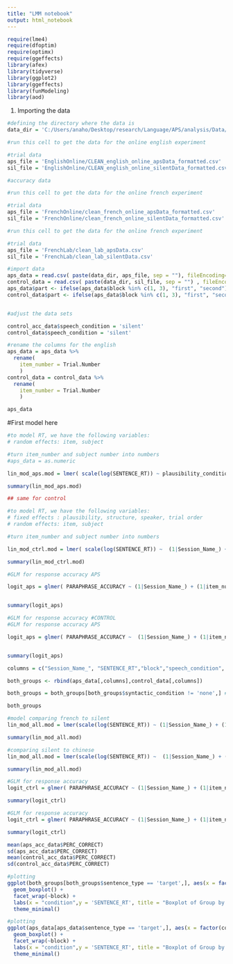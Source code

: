 ---
title: "LMM notebook"
output: html_notebook
---


```{r}
require(lme4)
require(dfoptim)
require(optimx)
require(ggeffects)
library(afex)
library(tidyverse)
library(ggplot2)
library(ggeffects)
library(funModeling)
library(aod)

```

1. Importing the data

```{r}
#defining the directory where the data is
data_dir = 'C:/Users/anaho/Desktop/research/Language/APS/analysis/Data/Processed data/'

```


```{r English Data import}
#run this cell to get the data for the online english experiment

#trial data
aps_file = 'EnglishOnline/CLEAN_english_online_apsData_formatted.csv'
sil_file = 'EnglishOnline/CLEAN_english_online_silentData_formatted.csv'

#accuracy data


```


```{r French Data import}
#run this cell to get the data for the online french experiment

#trial data
aps_file = 'FrenchOnline/clean_french_online_apsData_formatted.csv'
sil_file = 'FrenchOnline/clean_french_online_silentData_formatted.csv'
```


```{r Lab Data import}
#run this cell to get the data for the online french experiment

#trial data
aps_file = 'FrenchLab/clean_lab_apsData.csv'
sil_file = 'FrenchLab/clean_lab_silentData.csv'
```

```{r}
#import data
aps_data = read.csv( paste(data_dir, aps_file, sep = ""), fileEncoding='latin1')
control_data = read.csv( paste(data_dir, sil_file, sep = "") , fileEncoding='latin1')
aps_data$part <- ifelse(aps_data$block %in% c(1, 3), "first", "second")
control_data$part <- ifelse(aps_data$block %in% c(1, 3), "first", "second")


#adjust the data sets

control_acc_data$speech_condition = 'silent'
control_data$speech_condition = 'silent'
```

```{r Only for online data}
#rename the columns for the english
aps_data = aps_data %>% 
  rename(
    item_number = Trial.Number  
    )
control_data = control_data %>% 
  rename(
    item_number = Trial.Number  
    )
```
```{r}
aps_data
```


#First model here
```{r}
#to model RT, we have the following variables:
# random effects: item, subject

#turn item_number and subject number into numbers
#aps_data = as.numeric

lin_mod_aps.mod = lmer( scale(log(SENTENCE_RT)) ~ plausibility_condition*speech_condition*syntactic_condition*part + (1|Session_Name_) + (1|item_number), data = aps_data[aps_data$syntactic_condition != 'none' & aps_data$PARAPHRASE_ACCURACY == 1, ])

summary(lin_mod_aps.mod)

```

```{r}
## same for control

#to model RT, we have the following variables:
# fixed effects : plausibility, structure, speaker, trial order
# random effects: item, subject

#turn item_number and subject number into numbers

lin_mod_ctrl.mod = lmer( scale(log(SENTENCE_RT)) ~  (1|Session_Name_) + (1|item_number)  + plausibility_condition*syntactic_condition*part, data = control_data[control_data$syntactic_condition != 'none'& control_data$PARAPHRASE_ACCURACY == 1, ], REML = FALSE, control = lmerControl(optimizer ="Nelder_Mead"))

summary(lin_mod_ctrl.mod)

```

```{r}

#GLM for response accuracy APS

logit_aps = glmer( PARAPHRASE_ACCURACY ~ (1|Session_Name_) + (1|item_number)  + plausibility_condition*syntactic_condition*speech_condition*part , data = aps_data[aps_data$syntactic_condition != 'none',], family = 'binomial' )


summary(logit_aps)

```
```{r}
#GLM for response accuracy #CONTROL
#GLM for response accuracy APS

logit_aps = glmer( PARAPHRASE_ACCURACY ~  (1|Session_Name_) + (1|item_number)  + plausibility_condition*syntactic_condition*part, data = control_data[control_data$syntactic_condition != 'none',], family = 'binomial' )


summary(logit_aps)

```


```{r}
columns = c("Session_Name_", "SENTENCE_RT","block","speech_condition", "plausibility_condition", "syntactic_condition", "item_number", "PARAPHRASE_ACCURACY",'part', 'sentence_type', 'condition', 'group')

both_groups <- rbind(aps_data[,columns],control_data[,columns])

both_groups = both_groups[both_groups$syntactic_condition != 'none',] #filter fillers

both_groups
```

```{r}
#model comparing french to silent
lin_mod_all.mod = lmer(scale(log(SENTENCE_RT)) ~ (1|Session_Name_) + (1|item_number)  + plausibility_condition*syntactic_condition*speech_condition*part, data = both_groups[both_groups$speech_condition != "non-native"& both_groups$PARAPHRASE_ACCURACY == 1 ,], REML = FALSE, control = lmerControl(optimizer ="Nelder_Mead"))

summary(lin_mod_all.mod)
```

```{r}
#comparing silent to chinese
lin_mod_all.mod = lmer(scale(log(SENTENCE_RT)) ~  (1|Session_Name_) + (1|item_number)  + plausibility_condition*syntactic_condition*speech_condition*part, data = both_groups[both_groups$speech_condition != "native" & both_groups$PARAPHRASE_ACCURACY == 1,], REML = FALSE, control = lmerControl(optimizer ="Nelder_Mead"))

summary(lin_mod_all.mod)
```

```{r}

#GLM for response accuracy
logit_ctrl = glmer( PARAPHRASE_ACCURACY ~ (1|Session_Name_) + (1|item_number) + plausibility_condition*syntactic_condition*part*speech_condition, data = both_groups[both_groups$speech_condition != "non-native",], family = 'binomial')

summary(logit_ctrl)
```
```{r}
#GLM for response accuracy
logit_ctrl = glmer( PARAPHRASE_ACCURACY ~ (1|Session_Name_) + (1|item_number) + plausibility_condition*syntactic_condition*part*speech_condition, data = both_groups[both_groups$speech_condition != "native",], family = 'binomial')

summary(logit_ctrl)
```

```{r}
mean(aps_acc_data$PERC_CORRECT)
sd(aps_acc_data$PERC_CORRECT)
mean(control_acc_data$PERC_CORRECT)
sd(control_acc_data$PERC_CORRECT)
```


```{r}
#plotting 
ggplot(both_groups[both_groups$sentence_type == 'target',], aes(x = factor(condition), y = SENTENCE_RT, fill = group )) +
  geom_boxplot() +
  facet_wrap(~block) + 
  labs(x = "condition",y = 'SENTENCE_RT', title = "Boxplot of Group by Condition and Part") +
  theme_minimal()
```

```{r}
#plotting 
ggplot(aps_data[aps_data$sentence_type == 'target',], aes(x = factor(condition), y = SENTENCE_RT, fill = speech_condition)) +
  geom_boxplot() +
  facet_wrap(~block) + 
  labs(x = "condition",y = 'SENTENCE_RT', title = "Boxplot of Group by Condition and Part") +
  theme_minimal()
```

